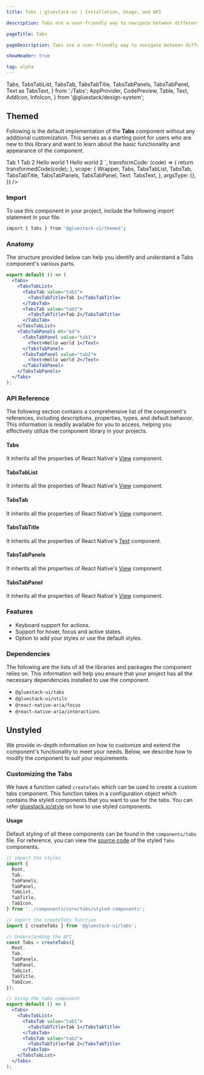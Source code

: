 ```yaml
---
title: Tabs | gluestack-ui | Installation, Usage, and API

description: Tabs are a user-friendly way to navigate between different sections or pages of a website or application, providing a clear and organized layout for easy access. They also allow for quick and efficient switching between views.

pageTitle: Tabs

pageDescription: Tabs are a user-friendly way to navigate between different sections or pages of a website or application, providing a clear and organized layout for easy access. They also allow for quick and efficient switching between views.

showHeader: true

tag: alpha
---
```



<Meta title="ui/components/Disclosure/TabsOld" />

  Tabs,
  TabsTabList,
  TabsTab,
  TabsTabTitle,
  TabsTabPanels,
  TabsTabPanel,
  Text as TabsText,
} from './Tabs';
  AppProvider,
  CodePreview,
  Table,
  Text,
  AddIcon,
  InfoIcon,
} from '@gluestack/design-system';


## Themed

Following is the default implementation of the **Tabs** component without any additional customization. This serves as a starting point for users who are new to this library and want to learn about the basic functionality and appearance of the component.

<AppProvider>
  <CodePreview
    showComponentRenderer={true}
    showArgsController={false}
    metaData={{
      code: `
<Tabs w="$full" value="tab1">
  <TabsTabList>
    <TabsTab value="tab1">
      <TabsTabTitle>Tab 1</TabsTabTitle>
    </TabsTab>
    <TabsTab value="tab2">
      <TabsTabTitle>Tab 2</TabsTabTitle>
    </TabsTab>
  </TabsTabList>
  <TabsTabPanels mt="$4">
    <TabsTabPanel value="tab1">
      <Text>Hello world 1</Text>
    </TabsTabPanel>
    <TabsTabPanel value="tab2">
      <Text>Hello world 2</Text>
    </TabsTabPanel>
  </TabsTabPanels>
</Tabs>
`,
      transformCode: (code) => {
        return transformedCode(code);
      },
      scope: {
        Wrapper,
        Tabs,
        TabsTabList,
        TabsTab,
        TabsTabTitle,
        TabsTabPanels,
        TabsTabPanel,
        Text: TabsText,
      },
      argsType: {},
    }}
  />
</AppProvider>

<br />

### Import

To use this component in your project, include the following import statement in your file.

```bash
import { Tabs } from '@gluestack-ui/themed';
```

### Anatomy

The structure provided below can help you identify and understand a Tabs component's various parts.

```jsx
export default () => (
  <Tabs>
    <TabsTabList>
      <TabsTab value="tab1">
        <TabsTabTitle>Tab 1</TabsTabTitle>
      </TabsTab>
      <TabsTab value="tab2">
        <TabsTabTitle>Tab 2</TabsTabTitle>
      </TabsTab>
    </TabsTabList>
    <TabsTabPanels mt="$4">
      <TabsTabPanel value="tab1">
        <Text>Hello world 1</Text>
      </TabsTabPanel>
      <TabsTabPanel value="tab2">
        <Text>Hello world 2</Text>
      </TabsTabPanel>
    </TabsTabPanels>
  </Tabs>
);
```

### API Reference

The following section contains a comprehensive list of the component's references, including descriptions, properties, types, and default behavior. This information is readily available for you to access, helping you effectively utilize the component library in your projects.

#### Tabs

It inherits all the properties of React Native's [View](https://reactnative.dev/docs/view) component.

#### TabsTabList

It inherits all the properties of React Native's [View](https://reactnative.dev/docs/view) component.

#### TabsTab

It inherits all the properties of React Native's [View](https://reactnative.dev/docs/view) component.

#### TabsTabTitle

It inherits all the properties of React Native's [Text](https://reactnative.dev/docs/view) component.

#### TabsTabPanels

It inherits all the properties of React Native's [View](https://reactnative.dev/docs/view) component.

#### TabsTabPanel

It inherits all the properties of React Native's [View](https://reactnative.dev/docs/view) component.

### Features

- Keyboard support for actions.
- Support for hover, focus and active states.
- Option to add your styles or use the default styles.

### Dependencies

The following are the lists of all the libraries and packages the component relies on. This information will help you ensure that your project has all the necessary dependencies installed to use the component.

- `@gluestack-ui/tabs`
- `@gluestack-ui/utils`
- `@react-native-aria/focus`
- `@react-native-aria/interactions`

## Unstyled

We provide in-depth information on how to customize and extend the component's functionality to meet your needs. Below, we describe how to modify the component to suit your requirements.

### Customizing the Tabs

We have a function called `createTabs` which can be used to create a custom tabs component. This function takes in a configuration object which contains the styled components that you want to use for the tabs. You can refer [gluestack.io/style](/style/docs/getting-started/styled) on how to use styled components.

#### Usage

Default styling of all these components can be found in the `components/tabs` file. For reference, you can view the [source code](https://github.com/gluestack/gluestack-ui/blob/main/packages/themed/src/components/Tabs) of the styled `Tabs` components.

```jsx
// import the styles
import {
  Root,
  Tab,
  TabPanels,
  TabPanel,
  TabList,
  TabTitle,
  TabIcon,
} from '../components/core/tabs/styled-components';

// import the createTabs function
import { createTabs } from '@gluestack-ui/tabs';

// Understanding the API
const Tabs = createTabs({
  Root,
  Tab,
  TabPanels,
  TabPanel,
  TabList,
  TabTitle,
  TabIcon,
});

// Using the tabs component
export default () => (
  <Tabs>
    <TabsTabList>
      <TabsTab value="tab1">
        <TabsTabTitle>Tab 1</TabsTabTitle>
      </TabsTab>
      <TabsTab value="tab2">
        <TabsTabTitle>Tab 2</TabsTabTitle>
      </TabsTab>
    </TabsTabList>
  </Tabs>
);
```
